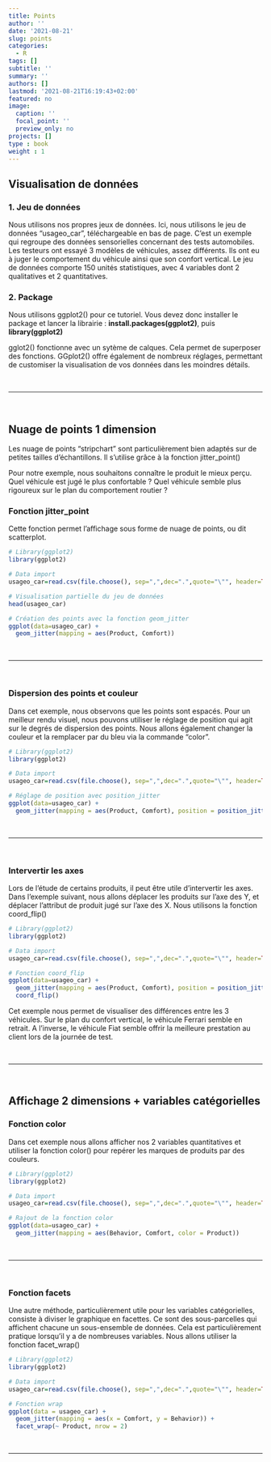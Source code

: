 ```yaml
---
title: Points
author: ''
date: '2021-08-21'
slug: points
categories:
  - R
tags: []
subtitle: ''
summary: ''
authors: []
lastmod: '2021-08-21T16:19:43+02:00'
featured: no
image:
  caption: ''
  focal_point: ''
  preview_only: no
projects: []
type : book
weight : 1
---
```


## Visualisation de données 
### 1. Jeu de données

Nous utilisons nos propres jeux de données. Ici, nous utilisons le jeu de données "usageo_car", téléchargeable en bas de page. C'est un exemple qui regroupe des données sensorielles concernant des tests automobiles. Les testeurs ont essayé 3 modèles de véhicules, assez différents. Ils ont eu à juger le comportement du véhicule ainsi que son confort vertical. Le jeu de données comporte 150 unités statistiques, avec 4 variables dont 2 qualitatives et 2 quantitatives.

### 2. Package
Nous utilisons ggplot2() pour ce tutoriel. Vous devez donc installer le package et lancer la librairie : **install.packages(ggplot2)**, puis **library(ggplot2)**

gglot2() fonctionne avec un sytème de calques. Cela permet de superposer des fonctions. GGplot2() offre également de nombreux réglages, permettant de customiser la visualisation de vos données dans les moindres détails.

<br>
<hr>
<br>


## Nuage de points 1 dimension
Les nuage de points "stripchart" sont particulièrement bien adaptés sur de petites tailles d'échantillons. Il s'utilise grâce à la fonction jitter_point()

Pour notre exemple, nous souhaitons connaître le produit le mieux perçu. Quel véhicule est jugé le plus confortable ? Quel véhicule semble plus rigoureux sur le plan du comportement routier ? 

### Fonction jitter_point
Cette fonction permet l'affichage sous forme de nuage de points, ou dit scatterplot.

```r
# Library(ggplot2)
library(ggplot2)

# Data import
usageo_car=read.csv(file.choose(), sep=",",dec=".",quote="\"", header=TRUE)

# Visualisation partielle du jeu de données
head(usageo_car)

# Création des points avec la fonction geom_jitter
ggplot(data=usageo_car) +
  geom_jitter(mapping = aes(Product, Comfort))

```

<br>
<hr>
<br>

### Dispersion des points et couleur
 
Dans cet exemple, nous observons que les points sont espacés. Pour un meilleur rendu visuel, nous pouvons utiliser le réglage de position qui agit sur le degrés de dispersion des points. Nous allons également changer la couleur et la remplacer par du bleu via la commande "color".

```r
# Library(ggplot2)
library(ggplot2)

# Data import
usageo_car=read.csv(file.choose(), sep=",",dec=".",quote="\"", header=TRUE)

# Réglage de position avec position_jitter
ggplot(data=usageo_car) +
  geom_jitter(mapping = aes(Product, Comfort), position = position_jitter(0.1), color = "blue")

```

<br>
<hr>
<br>

### Intervertir les axes
Lors de l'étude de certains produits, il peut être utile d'intervertir les axes. Dans l'exemple suivant, nous allons déplacer les produits sur l'axe des Y, et déplacer l'attribut de produit jugé sur l'axe des X. Nous utilisons la fonction coord_flip()

```r
# Library(ggplot2)
library(ggplot2)

# Data import
usageo_car=read.csv(file.choose(), sep=",",dec=".",quote="\"", header=TRUE)

# Fonction coord_flip
ggplot(data=usageo_car) +
  geom_jitter(mapping = aes(Product, Comfort), position = position_jitter(0.1), color = "blue") +
  coord_flip()
```


Cet exemple nous permet de visualiser des différences entre les 3 véhicules. Sur le plan du confort vertical, le véhicule Ferrari semble en retrait. A l'inverse, le véhicule Fiat semble offrir la meilleure prestation au client lors de la journée de test.

<br>
<hr>
<br>


## Affichage 2 dimensions + variables catégorielles 
### Fonction color

Dans cet exemple nous allons afficher nos 2 variables quantitatives et utiliser la fonction color() pour repérer les marques de produits par des couleurs.

```r

# Library(ggplot2)
library(ggplot2)

# Data import
usageo_car=read.csv(file.choose(), sep=",",dec=".",quote="\"", header=TRUE)

# Rajout de la fonction color
ggplot(data=usageo_car) +
  geom_jitter(mapping = aes(Behavior, Comfort, color = Product))

```

<br>
<hr>
<br>

### Fonction facets
Une autre méthode, particulièrement utile pour les variables catégorielles, consiste à diviser le graphique en facettes. Ce sont des sous-parcelles qui affichent chacune un sous-ensemble de données. Cela est particulièrement pratique lorsqu'il y a de nombreuses variables. Nous allons utiliser la fonction facet_wrap()

```r
# Library(ggplot2)
library(ggplot2)

# Data import
usageo_car=read.csv(file.choose(), sep=",",dec=".",quote="\"", header=TRUE)

# Fonction wrap
ggplot(data = usageo_car) + 
  geom_jitter(mapping = aes(x = Comfort, y = Behavior)) + 
  facet_wrap(~ Product, nrow = 2)
```

<br>
<hr>
<br>


